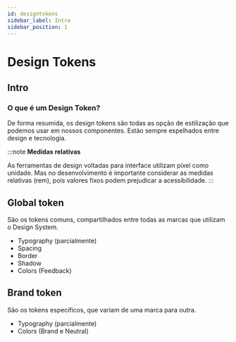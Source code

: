 ```yaml
---
id: designtokens
sidebar_label: Intro
sidebar_position: 1
---
```



# Design Tokens

## Intro

### O que é um Design Token?

De forma resumida, os design tokens são todas as opção de estilização que podemos usar em nossos componentes.
Estão sempre espelhados entre design e tecnologia.

:::note **Medidas relativas**

As ferramentas de design voltadas para interface utilizam pixel como unidade. Mas no desenvolvimento é importante considerar as medidas relativas (rem), pois valores fixos podem prejudicar a acessibilidade.
:::


## Global token
São os tokens comuns, compartilhados entre todas as marcas que utilizam o Design System.

- Typography (parcialmente)
- Spacing
- Border
- Shadow
- Colors (Feedback)


## Brand token
São os tokens específicos, que variam de uma marca para outra.

- Typography (parcialmente)
- Colors (Brand e Neutral)